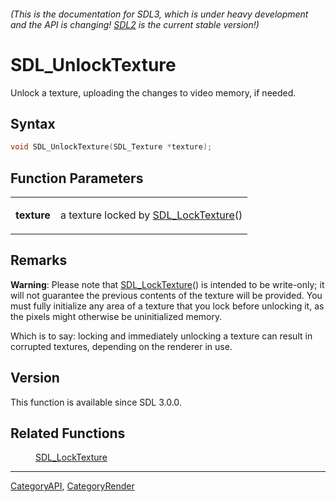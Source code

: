 ====== (This is the documentation for SDL3, which is under heavy development and the API is changing! [https://wiki.libsdl.org/SDL2/ SDL2] is the current stable version!) ======
= SDL_UnlockTexture =

Unlock a texture, uploading the changes to video memory, if needed.

== Syntax ==

<syntaxhighlight lang='c'>
void SDL_UnlockTexture(SDL_Texture *texture);
</syntaxhighlight>

== Function Parameters ==

{|
|'''texture'''
|a texture locked by [[SDL_LockTexture]]()
|}

== Remarks ==

'''Warning''': Please note that [[SDL_LockTexture]]() is intended to be
write-only; it will not guarantee the previous contents of the texture will
be provided. You must fully initialize any area of a texture that you lock
before unlocking it, as the pixels might otherwise be uninitialized memory.

Which is to say: locking and immediately unlocking a texture can result in
corrupted textures, depending on the renderer in use.

== Version ==

This function is available since SDL 3.0.0.

== Related Functions ==

:[[SDL_LockTexture]]

----
[[CategoryAPI]], [[CategoryRender]]


